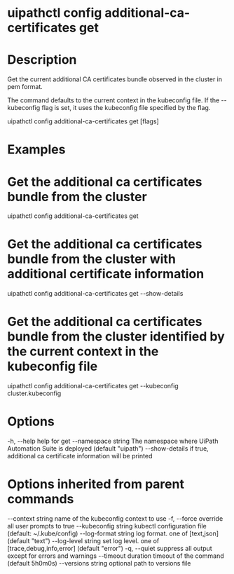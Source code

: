 ﻿# uipathctl config additional-ca-certificates get

# Description

Get the current additional CA certificates bundle observed in the cluster in pem format.

The command defaults to the current context in the kubeconfig file. If the --kubeconfig flag is set, it uses the kubeconfig file specified by the flag.

uipathctl config additional-ca-certificates get [flags]

# Examples

# Get the additional ca certificates bundle from the cluster
uipathctl config additional-ca-certificates get

# Get the additional ca certificates bundle from the cluster with additional certificate information
uipathctl config additional-ca-certificates get --show-details
        
# Get the additional ca certificates bundle from the cluster identified by the current context in the kubeconfig file
uipathctl config additional-ca-certificates get --kubeconfig cluster.kubeconfig

# Options

-h, --help               help for get
    --namespace string   The namespace where UiPath Automation Suite is deployed (default "uipath")
    --show-details       if true, additional ca certificate information will be printed

# Options inherited from parent commands

--context string      name of the kubeconfig context to use
  -f, --force               override all user prompts to true
      --kubeconfig string   kubectl configuration file (default: ~/.kube/config)
      --log-format string   log format. one of [text,json] (default "text")
      --log-level string    set log level. one of [trace,debug,info,error] (default "error")
  -q, --quiet               suppress all output except for errors and warnings
      --timeout duration    timeout of the command (default 5h0m0s)
      --versions string     optional path to versions file
